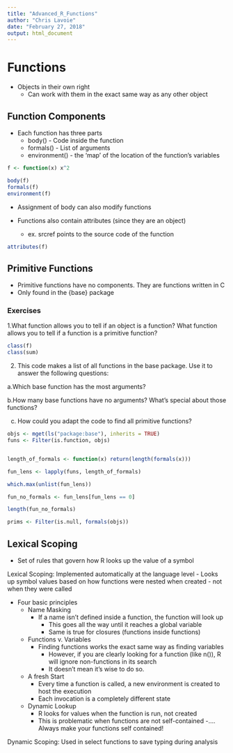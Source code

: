 ```yaml
---
title: "Advanced_R_Functions"
author: "Chris Lavoie"
date: "February 27, 2018"
output: html_document
---
```


# Functions

- Objects in their own right
  - Can work with them in the exact same way as any other object


## Function Components
- Each function has three parts
  - body() - Code inside the function
  - formals() - List of arguments
  - environment() - the 'map' of the location of the function's variables
  
```r
f <- function(x) x^2

body(f)
formals(f)
environment(f)
```

- Assignment of body can also modify functions

- Functions also contain attributes (since they are an object)
  - ex. srcref points to the source code of the function
  
```r
attributes(f)
```



## Primitive Functions
- Primitive functions have no components. They are functions written in C
- Only found in the {base} package

### Exercises
1.What function allows you to tell if an object is a function? What function allows you to tell if a function is a primitive function?
```r
class(f)
class(sum)
```


2. This code makes a list of all functions in the base package.
Use it to answer the following questions:

a.Which base function has the most arguments?

b.How many base functions have no arguments? What's special about those functions?

c. How could you adapt the code to find all primitive functions?
```r
objs <- mget(ls("package:base"), inherits = TRUE)
funs <- Filter(is.function, objs)


length_of_formals <- function(x) return(length(formals(x)))

fun_lens <- lapply(funs, length_of_formals)

which.max(unlist(fun_lens))
```
```r

fun_no_formals <- fun_lens[fun_lens == 0]

length(fun_no_formals)

prims <- Filter(is.null, formals(objs))

```


## Lexical Scoping
- Set of rules that govern how R looks up the value of a symbol

Lexical Scoping: Implemented automatically at the language level
  - Looks up symbol values based on how functions were nested when created
    - not when they were called
  
  - Four basic principles
    - Name Masking
      - If a name isn't defined inside a function, the function will look up
        - This goes all the way until it reaches a global variable
        - Same is true for closures (functions inside functions)
    - Functions v. Variables
      - Finding functions works the exact same way as finding variables
        - However, if you are clearly looking for a function (like n()), R will ignore non-functions in its search
        - It doesn't mean it's wise to do so.
    - A fresh Start
      - Every time a function is called, a new environment is created to host the execution
      - Each invocation is a completely different state
    - Dynamic Lookup
      - R looks for values when the function is run, not created
      - This is problematic when functions are not self-contained
        -.... Always make your functions self contained!
        
  
Dynamic Scoping: Used in select functions to save typing during analysis



